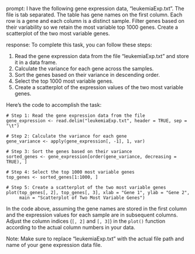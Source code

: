 prompt:
I have the following gene expression data, "leukemiaExp.txt". The file is tab separated. The table has gene names on the first column. Each row is a gene and each column is a distinct sample. Filter genes based on their variability so we retain the most variable top 1000 genes. Create a scatterplot of the two most variable genes.

response:
To complete this task, you can follow these steps:

1. Read the gene expression data from the file "leukemiaExp.txt" and store it in a data frame.
2. Calculate the variance for each gene across the samples.
3. Sort the genes based on their variance in descending order.
4. Select the top 1000 most variable genes.
5. Create a scatterplot of the expression values of the two most variable genes.

Here's the code to accomplish the task:

```
# Step 1: Read the gene expression data from the file
gene_expression <- read.delim("leukemiaExp.txt", header = TRUE, sep = "\t")

# Step 2: Calculate the variance for each gene
gene_variance <- apply(gene_expression[, -1], 1, var)

# Step 3: Sort the genes based on their variance
sorted_genes <- gene_expression[order(gene_variance, decreasing = TRUE), ]

# Step 4: Select the top 1000 most variable genes
top_genes <- sorted_genes[1:1000, ]

# Step 5: Create a scatterplot of the two most variable genes
plot(top_genes[, 2], top_genes[, 3], xlab = "Gene 1", ylab = "Gene 2",
     main = "Scatterplot of Two Most Variable Genes")
```

In the code above, assuming the gene names are stored in the first column and the expression values for each sample are in subsequent columns. Adjust the column indices (`[, 2]` and `[, 3]`) in the `plot()` function according to the actual column numbers in your data.

Note: Make sure to replace "leukemiaExp.txt" with the actual file path and name of your gene expression data file.
